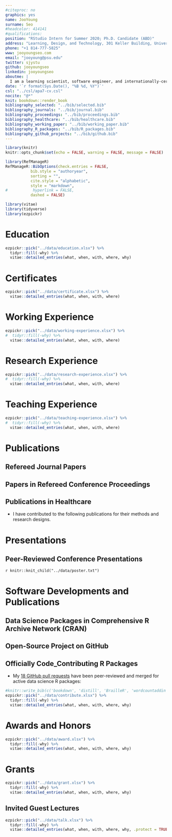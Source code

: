 ```yaml
---
#citeproc: no
graphics: yes
name: JooYoung
surname: Seo
#headcolor: 414141
#qualifications: 
position: "RStudio Intern for Summer 2020; Ph.D. Candidate (ABD)"
address: "Learning, Design, and Technology, 301 Keller Building, University Park, PA 16802, USA"
phone: "+1 814-777-5825"
www: jooyoungseo.com
email: "jooyoung@psu.edu"
twitter: sjystu
github: jooyoungseo
linkedin: jooyoungseo
aboutme: |
  I am a learning scientist, software engineer, and internationally-certified accessibility professional.
date: '`r format(Sys.Date(), "%B %d, %Y")`'
csl: "../csl/apa7-cv.csl"
nocite: "@*"
knit: bookdown::render_book
bibliography_selected: "../bib/selected.bib"
bibliography_journals: "../bib/journal.bib"
bibliography_proceedings: "../bib/proceedings.bib"
bibliography_healthcare: "../bib/healthcare.bib"
bibliography_working_paper: "../bib/working_paper.bib"
bibliography_R_packages: "../bib/R_packages.bib"
bibliography_github_projects: "../bib/github.bib"
---
```


```r
library(knitr)
knitr::opts_chunk$set(echo = FALSE, warning = FALSE, message = FALSE)

library(RefManageR)
RefManageR::BibOptions(check.entries = FALSE,
           bib.style = "authoryear",
           sorting = "",
           cite.style = "alphabetic",
           style = "markdown",
#           hyperlink = FALSE,
           dashed = FALSE)

library(vitae)
library(tidyverse)
library(ezpickr)
```

# Education

```r
ezpickr::pick("../data/education.xlsx") %>%
  tidyr::fill(-why) %>%
  vitae::detailed_entries(what, when, with, where, why)
```

# Certificates

```r
ezpickr::pick("../data/certificate.xlsx") %>%
  vitae::detailed_entries(what, when, with, where)
```

# Working Experience

```r
ezpickr::pick("../data/working-experience.xlsx") %>%
#  tidyr::fill(-why) %>%
  vitae::detailed_entries(what, when, with, where)
```

# Research Experience

```r
ezpickr::pick("../data/research-experience.xlsx") %>%
#  tidyr::fill(-why) %>%
  vitae::detailed_entries(what, when, with, where)
```

# Teaching Experience

```r
ezpickr::pick("../data/teaching-experience.xlsx") %>%
#  tidyr::fill(-why) %>%
  vitae::detailed_entries(what, when, with, where)
```

# Publications

## Refereed Journal Papers

\begingroup
\setlength{\parindent}{-0.5in}
\setlength{\leftskip}{0.5in}

::: {#refs_journals}
:::
\endgroup

## Papers in Refereed Conference Proceedings

\begingroup
\setlength{\parindent}{-0.5in}
\setlength{\leftskip}{0.5in}

::: {#refs_proceedings}
:::
\endgroup

## Publications in Healthcare

* I have contributed to the following publications for their methods and research designs.

\begingroup
\setlength{\parindent}{-0.5in}
\setlength{\leftskip}{0.5in}

::: {#refs_healthcare}
:::
\endgroup

# Presentations

## Peer-Reviewed Conference Presentations

\begingroup
\setlength{\parindent}{-0.5in}
\setlength{\leftskip}{0.5in}

`r knitr::knit_child("../data/poster.txt")`

\endgroup

# Software Developments and Publications

## Data Science Packages in Comprehensive R Archive Network (CRAN)

<!-- ```{r R-package, echo = FALSE, cache = FALSE, eval = FALSE}
knitr::write_bib(c('ezpickr', 'mboxr', 'youtubecaption'), "../bib/R_packages.bib")
#R_package <- suppressMessages(RefManageR::ReadBib("../bib/R_packages.bib", check = FALSE))
#RefManageR:::print.BibEntry(R_package)
####vitae::bibliography_entries("../bib/R_packages.bib")
``` -->

\begingroup
\setlength{\parindent}{-0.5in}
\setlength{\leftskip}{0.5in}

::: {#refs_R_packages}
:::
\endgroup

## Open-Source Project on GitHub

<!-- ```{r github, echo = FALSE, cache = FALSE, eval=T}
#knitr::write_bib(c('tactileR', 'ezviewr', 'jladown', 'edmdown'), "../bib/github.bib")
#github <- suppressMessages(RefManageR::ReadBib("../bib/github.bib", check = FALSE))
#RefManageR:::print.BibEntry(github)
####vitae::bibliography_entries("../bib/github.bib")
``` -->

\begingroup
\setlength{\parindent}{-0.5in}
\setlength{\leftskip}{0.5in}

::: {#refs_github_projects}
:::
\endgroup

## Officially Code_Contributing R Packages

* My [18 GitHub pull requests](https://github.com/pulls?q=is%3Apr+author%3Ajooyoungseo+archived%3Afalse+is%3Aclosed) have been peer-reviewed and merged for active data science R packages:

```r
#knitr::write_bib(c('bookdown', 'distill', 'BrailleR', 'wordcountaddin'), "../bib/contribute.bib")
ezpickr::pick("../data/contribute.xlsx") %>%
  tidyr::fill(-why) %>%
  vitae::detailed_entries(what, when, with, where, why)
```

# Awards and Honors

```r
ezpickr::pick("../data/award.xlsx") %>%
  tidyr::fill(-why) %>%
  vitae::detailed_entries(what, when, with, where, why)
```

# Grants

```r
ezpickr::pick("../data/grant.xlsx") %>%
  tidyr::fill(-why) %>%
  vitae::detailed_entries(what, when, with, where, why)
```

## Invited Guest Lectures

```r
ezpickr::pick("../data/talk.xlsx") %>%
  tidyr::fill(-why) %>%
  vitae::detailed_entries(what, when, with, where, why, .protect = TRUE)
```
